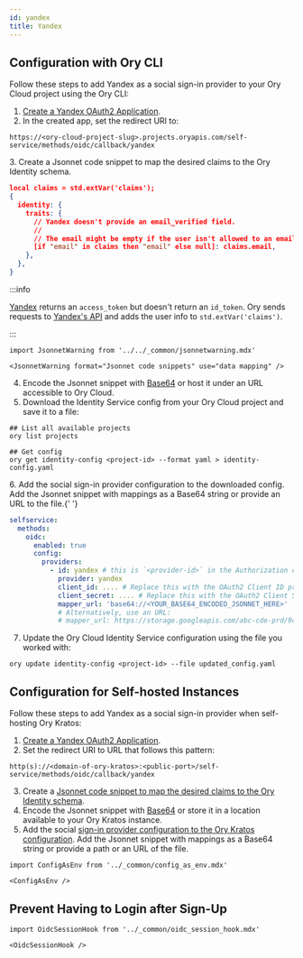 ```yaml
---
id: yandex
title: Yandex
---
```


## Configuration with Ory CLI

Follow these steps to add Yandex as a social sign-in provider to your Ory Cloud project using the Ory CLI:

1. [Create a Yandex OAuth2 Application](https://yandex.com/dev/oauth/doc/dg/tasks/register-client.html).
2. In the created app, set the redirect URI to:

```shell
https://<ory-cloud-project-slug>.projects.oryapis.com/self-service/methods/oidc/callback/yandex
```

<a name="mapping"></a>
3. Create a Jsonnet code snippet to map the desired claims to the Ory Identity schema.

```json
local claims = std.extVar('claims');
{
  identity: {
    traits: {
      // Yandex doesn't provide an email_verified field.
      //
      // The email might be empty if the user isn't allowed to an email scope.
      [if "email" in claims then "email" else null]: claims.email,
    },
  },
}
```

:::info

[Yandex](https://yandex.com/dev/oauth/doc/dg/concepts/about.html) returns an `access_token` but doesn't return an `id_token`. Ory
sends requests to [Yandex's API](https://yandex.com/dev/passport/doc/dg/reference/request.html) and adds the user info to
`std.extVar('claims')`.

:::

```mdx-code-block
import JsonnetWarning from '../../_common/jsonnetwarning.mdx'

<JsonnetWarning format="Jsonnet code snippets" use="data mapping" />
```

4. Encode the Jsonnet snippet with [Base64](https://www.base64encode.org/) or host it under an URL accessible to Ory Cloud.
5. Download the Identity Service config from your Ory Cloud project and save it to a file:

```shell
## List all available projects
ory list projects

## Get config
ory get identity-config <project-id> --format yaml > identity-config.yaml
```

<a name="config"></a>
6. Add the social sign-in provider configuration to the downloaded config. Add the Jsonnet snippet with mappings as a Base64
string or provide an URL to the file.{' '}

```yaml
selfservice:
  methods:
    oidc:
      enabled: true
      config:
        providers:
          - id: yandex # this is `<provider-id>` in the Authorization callback URL. DO NOT CHANGE IT ONCE SET!
            provider: yandex
            client_id: .... # Replace this with the OAuth2 Client ID provided by Yandex app
            client_secret: .... # Replace this with the OAuth2 Client Secret provided by Yandex app
            mapper_url: 'base64://<YOUR_BASE64_ENCODED_JSONNET_HERE>'
            # Alternatively, use an URL:
            # mapper_url: https://storage.googleapis.com/abc-cde-prd/9cac9717f007808bf17f22ce7f4295c739604b183f05ac4afb4
```

7. Update the Ory Cloud Identity Service configuration using the file you worked with:

```shell
ory update identity-config <project-id> --file updated_config.yaml
```

## Configuration for Self-hosted Instances

Follow these steps to add Yandex as a social sign-in provider when self-hosting Ory Kratos:

1. [Create a Yandex OAuth2 Application](https://yandex.com/dev/oauth/doc/dg/tasks/register-client.html).
2. Set the redirect URI to URL that follows this pattern:

```shell
http(s)://<domain-of-ory-kratos>:<public-port>/self-service/methods/oidc/callback/yandex
```

3. Create a [Jsonnet code snippet to map the desired claims to the Ory Identity schema](#mapping).
4. Encode the Jsonnet snippet with [Base64](https://www.base64encode.org/) or store it in a location available to your Ory Kratos
   instance.
5. Add the social [sign-in provider configuration to the Ory Kratos configuration](#config). Add the Jsonnet snippet with mappings
   as a Base64 string or provide a path or an URL of the file.

```mdx-code-block
import ConfigAsEnv from '../_common/config_as_env.mdx'

<ConfigAsEnv />
```

## Prevent Having to Login after Sign-Up

```mdx-code-block
import OidcSessionHook from '../_common/oidc_session_hook.mdx'

<OidcSessionHook />
```
